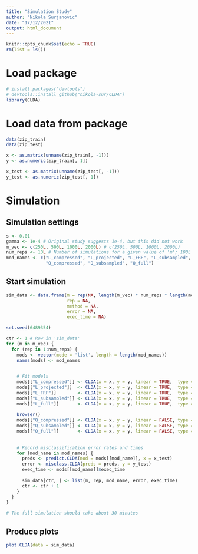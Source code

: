 ```yaml
---
title: "Simulation Study"
author: "Nikola Surjanovic"
date: "17/12/2021"
output: html_document
---
```


```r
knitr::opts_chunk$set(echo = TRUE)
rm(list = ls())
```


# Load package

```r
# install.packages("devtools")
# devtools::install_github("nikola-sur/CLDA")
library(CLDA)
```



# Load data from package

```r
data(zip_train)
data(zip_test)

x <- as.matrix(unname(zip_train[, -1]))
y <- as.numeric(zip_train[, 1])

x_test <- as.matrix(unname(zip_test[, -1]))
y_test <- as.numeric(zip_test[, 1])
```



# Simulation

## Simulation settings

```r
s <- 0.01
gamma <- 1e-4 # Original study suggests 1e-4, but this did not work
m_vec <- c(250L, 500L, 1000L, 2000L) # c(250L, 500L, 1000L, 2000L)
num_reps <- 10L # Number of simulations for a given value of 'm'; 100L
mod_names <- c("L_compressed", "L_projected", "L_FRF", "L_subsampled", "L_full",
               "Q_compressed", "Q_subsampled", "Q_full")
```


## Start simulation

```r
sim_data <- data.frame(m = rep(NA, length(m_vec) * num_reps * length(mod_names)),
                       rep = NA,
                       method = NA,
                       error = NA,
                       exec_time = NA)
```

```r
set.seed(6489354)

ctr <- 1 # Row in 'sim_data'
for (m in m_vec) {
  for (rep in 1:num_reps) {
    mods <- vector(mode = 'list', length = length(mod_names))
    names(mods) <- mod_names

        
    # Fit models
    mods[["L_compressed"]] <- CLDA(x = x, y = y, linear = TRUE,  type = "compressed", m = m, s = s, gamma = gamma)
    mods[["L_projected"]]  <- CLDA(x = x, y = y, linear = TRUE,  type = "projected", m = m, s = s, gamma = gamma)
    mods[["L_FRF"]]        <- CLDA(x = x, y = y, linear = TRUE,  type = "FRF", m = m, s = s, gamma = gamma)
    mods[["L_subsampled"]] <- CLDA(x = x, y = y, linear = TRUE,  type = "subsampled", m = m, gamma = gamma)
    mods[["L_full"]]       <- CLDA(x = x, y = y, linear = TRUE,  type = "full", gamma = gamma)
    
    browser()
    mods[["Q_compressed"]] <- CLDA(x = x, y = y, linear = FALSE, type = "compressed", m = m, s = s, gamma = gamma)
    mods[["Q_subsampled"]] <- CLDA(x = x, y = y, linear = FALSE, type = "subsampled", m = m, gamma = gamma)
    mods[["Q_full"]]       <- CLDA(x = x, y = y, linear = FALSE, type = "full", gamma = gamma)
    
    
    # Record misclassification error rates and times
    for (mod_name in mod_names) {
      preds <- predict.CLDA(mod = mods[[mod_name]], x = x_test)
      error <- misclass.CLDA(preds = preds, y = y_test)
      exec_time <- mods[[mod_name]]$exec_time
      
      sim_data[ctr, ] <- list(m, rep, mod_name, error, exec_time)
      ctr <- ctr + 1
    }
  }
}
```

```r
# The full simulation should take about 30 minutes
```


## Produce plots

```r
plot.CLDA(data = sim_data)
```

